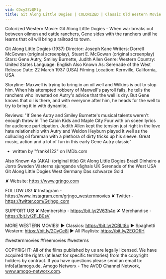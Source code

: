 ```yaml
---
vid: CDcy2ZzQMlg
title: Git Along Little Dogies | COLORIZED | Classic Old Western Movie | Cowboys
---
```


Colorized Western Movie: Git Along Little Dogies - When war breaks out between oilmen and cattle ranchers, Gene sides with the ranchers until he learns that oil will bring a railroad to town.

Git Along Little Dogies (1937)
Director: Joseph Kane
Writers: Dorrell McGowan (original screenplay), Stuart E. McGowan (original screenplay)
Stars: Gene Autry, Smiley Burnette, Judith Allen
Genre: Western
Country: United States
Language: English
Also Known As: Serenade of the West
Release Date: 22 March 1937 (USA)
Filming Location: Kernville, California, USA

Storyline:
Maxwell is trying to bring in an oil well and Wilkins is out to stop him. When his attempted robbery of Maxwell's payroll fails, he tells the ranchers who invested on Autry's advice that the well is dry. But Gene knows that oil is there, and with everyone after him, he heads for the well to try to bring it in with dynamite.

Reviews:
"If Gene Autry and Smiley Burnette's musical talents weren't enough throw in The Cabin Kids and Maple City Four with on sceen lyrics for audience participation. Judith Allen kept the tension just right in the love hate relationship with Autry and Weldon Heyburn played it well as the colluding oil foreman with a plethora of dirty tricks up his sleeve. Great music, action and a lot of fun in this early Gene Autry classic"
- written by "frank4122" on IMDb.com

Also Known As (AKA):
(original title) Git Along Little Dogies
Brazil Dinheiro a Jorro
Sweden Västerns sjungande våghals
UK Serenade of the West
USA Git Along Little Dogies
West Germany Das schwarze Gold

✘ Website: https://www.grjngo.com

FOLLOW US!
✘ Instagram - https://www.instagram.com/grjngo_westernmovies
✘ Twitter - https://twitter.com/Grjngo_com

SUPPORT US!
✘ Membership - https://bit.ly/2V63h4q
✘ Merchandise - https://bit.ly/2FLB0sV

MORE WESTERN MOVIES! 
► Classics: https://bit.ly/2CBLt8c 
► Spaghetti Western: https://bit.ly/2CyCe8I 
► All Playlists: https://bit.ly/2EOOfIH 

#westernmovies #freemovies #westerns

COPYRIGHT: All of the films published by us are legally licensed. We have acquired the rights (at least for specific territories) from the copyright holders by contract. If you have questions please send an email to: info[at]amogo.de, Amogo Networx - The AVOD Channel Network, www.amogo-networx.com.